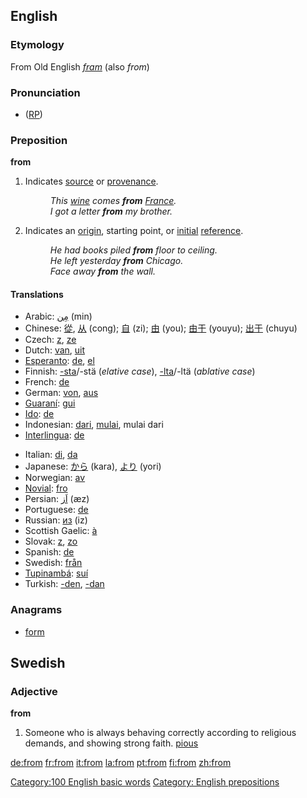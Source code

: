 ==English==

{{rank|which|have|or|27|from|this|but|all}}

===Etymology===
From Old English ''[[fram]]'' (also ''from'')

===Pronunciation===
* ([[RP]]) {{IPA|/frɒm/}}

===Preposition===
'''from'''

#Indicates [[source]] or [[provenance]].
#:''This [[wine]] comes '''from''' [[France]].''
#:''I got a letter '''from''' my brother.''
#Indicates an [[origin]], starting point, or [[initial]] [[reference]].
#:''He had books piled '''from''' floor to ceiling.''
#:''He left yesterday '''from''' Chicago.''
#:''Face away '''from''' the wall.''

====Translations====
{{top}}
*Arabic: [[من|مِن]] (min)
*Chinese: [[從]], [[从]] (cong); [[自]] (zi); [[由]] (you); [[由于]] (youyu); [[出于]] (chuyu) <!--the traditional of 于 is 於?-->
*Czech: [[z]], [[ze]]
*Dutch: [[van]], [[uit]]
*[[Esperanto]]: [[de]], [[el]]
*Finnish: [[-sta#Finnish|-sta]]/-stä (''elative case''), [[-lta#Finnish|-lta]]/-ltä (''ablative case'')
*French: [[de#French|de]]
*German: [[von]], [[aus]]
*[[Guaraní]]: [[gui]]
*[[Ido]]: [[de]]
*Indonesian: [[dari]], [[mulai]], mulai dari
*[[Interlingua]]: [[de#Interlingua|de]]
{{mid}}
*Italian: [[di#Italian|di]], [[da#Italian|da]]
*Japanese: [[から]] (kara), [[より]] (yori)
*Norwegian: [[av]]
*[[Novial]]: [[fro]]
*Persian: [[اَز]] (æz)
*Portuguese: [[de#Portuguese|de]]
*Russian: [[из]] (iz)
*Scottish Gaelic: [[à]]
*Slovak: [[z#Slovak|z]], [[zo#Slovak|zo]]
*Spanish: [[de#Spanish|de]]
*Swedish: [[från]]
*[[Tupinambá]]: [[suí]]
*Turkish: [[-den]], [[-dan]]
{{bottom}}

===Anagrams===
*[[form]]

==Swedish==
===Adjective===
'''from''' 

#Someone who is always behaving correctly according to religious demands, and showing strong faith. [[pious]]

[[Category:100 English basic words]]
[[Category: English prepositions]]

[[de:from]]
[[fr:from]]
[[it:from]]
[[la:from]]
[[pt:from]]
[[fi:from]]
[[zh:from]]